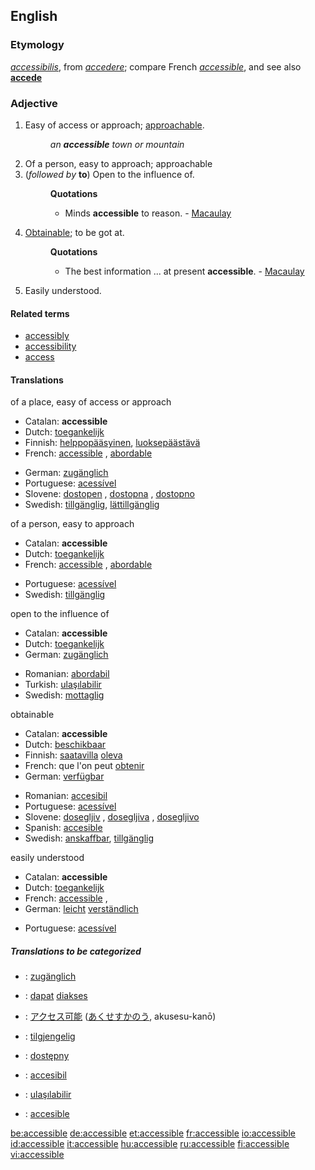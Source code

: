 ==English==

===Etymology===
{{L.}} ''[[accessibilis]]'', from ''[[accedere]]''; compare French ''[[accessible#French|accessible]]'', and see also '''[[accede]]'''

===Adjective===
{{en-adj-more}}

# Easy of access or approach; [[approachable]].
#:''an '''accessible''' town or mountain''
# Of a person, easy to approach; approachable
#(''followed by'' '''to''') Open to the influence of.
#:'''Quotations'''
#:*Minds '''accessible''' to reason. - [[Macaulay]]
# [[Obtainable]]; to be got at.
#:'''Quotations'''
#:*The best information ... at present '''accessible'''. - [[Macaulay]]
#Easily understood.

====Related terms====
*[[accessibly]]
*[[accessibility]]
*[[access]]

====Translations====
;of a place, easy of access or approach
{{top}}
*Catalan: '''accessible'''
*Dutch: [[toegankelijk]]
*Finnish: [[helppopääsyinen]], [[luoksepäästävä]]
*French: [[accessible#French|accessible]] {{mf}}, [[abordable]] {{mf}}
{{mid}}
*German: [[zugänglich]]
*Portuguese: [[acessível]]
*Slovene: [[dostopen]] {{m}}, [[dostopna]] {{f}}, [[dostopno]] {{n}}
*Swedish: [[tillgänglig]], [[lättillgänglig]]
{{bottom}}

;of a person, easy to approach
{{top}}
*Catalan: '''accessible'''
*Dutch: [[toegankelijk]]
*French: [[accessible#French|accessible]] {{mf}}, [[abordable]] {{mf}}
{{mid}}
*Portuguese: [[acessível]]
*Swedish: [[tillgänglig]]
{{bottom}}

;open to the influence of
{{top}}
*Catalan: '''accessible'''
*Dutch: [[toegankelijk]]
*German: [[zugänglich]]
{{mid}}
*Romanian: [[abordabil]]
*Turkish: [[ulaşılabilir]]
*Swedish: [[mottaglig]]
{{bottom}}

;obtainable
{{top}}
*Catalan: '''accessible'''
*Dutch: [[beschikbaar]]
*Finnish: [[saatavilla]] [[olla#Finnish|oleva]]
*French: que l'on peut [[obtenir]]
*German: [[verfügbar]]
{{mid}}
*Romanian: [[accesibil]]
*Portuguese: [[acessível]]
*Slovene: [[dosegljiv]] {{m}}, [[dosegljiva]] {{f}}, [[dosegljivo]] {{n}}
*Spanish: [[accesible]]
*Swedish: [[anskaffbar]], [[tillgänglig]]
{{bottom}}

;easily understood
{{top}}
*Catalan: '''accessible'''
*Dutch: [[toegankelijk]]
*French: [[accessible#French|accessible]] {{m}}, {{f}}
*German: [[leicht]] [[verständlich]]
{{mid}}
*Portuguese: [[acessível]]
{{bottom}}

=====Translations to be categorized=====
{{checktrans}}
*{{ttbc|German}}: [[zugänglich]]
*{{ttbc|Indonesian}}: [[dapat]] [[akses|diakses]]
*{{ttbc|Japanese}}: [[アクセス可能]] ([[あくせすかのう]], akusesu-kanō)
*{{ttbc|Norwegian}}: [[tilgjengelig]]
*{{ttbc|Polish}}: [[dostępny]]
*{{ttbc|Romanian}}: [[accesibil]]
*{{ttbc|Turkish}}: [[ulaşılabilir]]
*{{ttbc|Spanish}}: [[accesible]]

[[be:accessible]]
[[de:accessible]]
[[et:accessible]]
[[fr:accessible]]
[[io:accessible]]
[[id:accessible]]
[[it:accessible]]
[[hu:accessible]]
[[ru:accessible]]
[[fi:accessible]]
[[vi:accessible]]